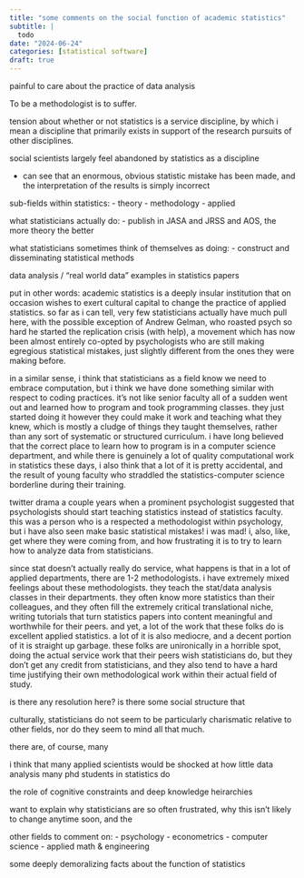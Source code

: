 ```yaml
---
title: "some comments on the social function of academic statistics"
subtitle: |
  todo
date: "2024-06-24"
categories: [statistical software]
draft: true
---
```


painful to care about the practice of data analysis

To be a methodologist is to suffer. 

tension about whether or not statistics is a service discipline, by which i mean a discipline that primarily exists in support of the research pursuits of other disciplines.

social scientists largely feel abandoned by statistics as a discipline

- can see that an enormous, obvious statistic mistake has been made, and the interpretation of the results is simply incorrect

sub-fields within statistics:
- theory
- methodology 
- applied

what statisticians actually do:
- publish in JASA and JRSS and AOS, the more theory the better

what statisticians sometimes think of themselves as doing:
- construct and disseminating statistical methods

data analysis / "real world data" examples in statistics papers

put in other words: academic statistics is a deeply insular institution that on occasion wishes to exert cultural capital to change the practice of applied statistics. so far as i can tell, very few statisticians actually have much pull here, with the possible exception of Andrew Gelman, who roasted psych so hard he started the replication crisis (with help), a movement which has now been almost entirely co-opted by psychologists who are still making egregious statistical mistakes, just slightly different from the ones they were making before.

in a similar sense, i think that statisticians as a field know we need to embrace computation, but i think we have done something similar with respect to coding practices. it's not like senior faculty all of a sudden went out and learned how to program and took programming classes. they just started doing it however they could make it work and teaching what they knew, which is mostly a cludge of things they taught themselves, rather than any sort of systematic or structured curriculum. i have long believed that the correct place to learn how to program is in a computer science department, and while there is genuinely a lot of quality computational work in statistics these days, i also think that a lot of it is pretty accidental, and the result of young faculty who straddled the statistics-computer science borderline during their training.

twitter drama a couple years when a prominent psychologist suggested that psychologists should start teaching statistics instead of statistics faculty. this was a person who is a respected a methodologist within psychology, but i have also seen make basic statistical mistakes! i was mad! i, also, like, get where they were coming from, and how frustrating it is to try to learn how to analyze data from statisticians.

since stat doesn't actually really do service, what happens is that in a lot of applied departments, there are 1-2 methodologists. i have extremely mixed feelings about these methodologists. they teach the stat/data analysis classes in their departments. they often know more statistics than their colleagues, and they often fill the extremely critical translational niche, writing tutorials that turn statistics papers into content meaningful and worthwhile for their peers. and yet, a lot of the work that these folks do is excellent applied statistics. a lot of it is also mediocre, and a decent portion of it is straight up garbage. these folks are unironically in a horrible spot, doing the actual service work that their peers wish statisticians do, but they don't get any credit from statisticians, and they also tend to have a hard time justifying their own methodological work within their actual field of study.

is there any resolution here? is there some social structure that 

culturally, statisticians do not seem to be particularly charismatic relative to other fields, nor do they seem to mind all that much.

there are, of course, many


i think that many applied scientists would be shocked at how little data analysis many phd students in statistics do

the role of cognitive constraints and deep knowledge heirarchies

want to explain why statisticians are so often frustrated, why this isn't likely to change anytime soon, and the 


other fields to comment on:
- psychology
- econometrics
- computer science
- applied math & engineering


some deeply demoralizing facts about the function of statistics